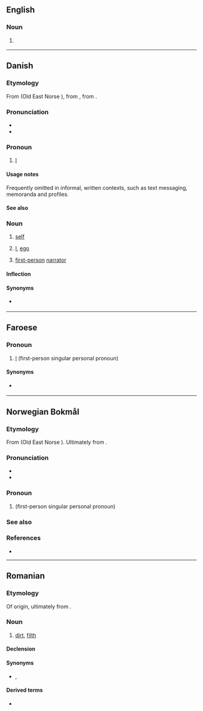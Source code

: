 {{also|jég}}
==English==

===Noun===
{{en-noun}}

# {{lb|en|machinery}} {{alternative form of|jig|lang=en}}

----

==Danish==

===Etymology===
From {{der|da|non|ek}} (Old East Norse {{m|non|jek}}), from {{der|da|gem-pro|*ek||I}}, from {{der|da|ine-pro|*éǵh₂}}.

===Pronunciation===
* {{IPA|/jaj/|[jɑj]|[jɑ]|lang=da}}
* {{rhymes|aj|lang=da}}

===Pronoun===
{{head|da|pronoun|accusative|mig|possessive|min}}

# {{lb|da|personal}} [[I#English|I]]

====Usage notes====
Frequently omitted in informal, written contexts, such as text messaging, memoranda and profiles.

====See also====
{{Danish personal pronouns}}

===Noun===
{{da-noun|et|er}}

# [[self]] {{gloss|an individual person as the object of his own reflective consciousness}}
# {{lb|da|psychology}} [[I]], [[ego]]
# {{lb|da|literature}} [[first-person]] [[narrator]]

====Inflection====
{{da-noun-infl|et|er}}

====Synonyms====
* {{sense|literature}} {{l|da|jegfortæller}}

----

==Faroese==

===Pronoun===
{{head|fo|pronouns}}

# {{lb|fo|Suðuroy}} [[I]] (first-person singular personal pronoun)

====Synonyms====
* {{l|fo|eg}} {{qualifier|standard Faroese}}

----

==Norwegian Bokmål==

===Etymology===
From {{der|nb|non|ek}} (Old East Norse {{m|non|jek}}). Ultimately from {{der|nb|ine-pro|*éǵh₂}}.

===Pronunciation===
* {{IPA|/jæɪ̯/|lang=nb}}
* {{audio|No-jeg.ogg|Audio|lang=nb}}

===Pronoun===
{{head|nb|pronoun}}
# {{l|en|I}} (first-person singular personal pronoun)

===See also===
{{nb-pers-pron}}

===References===
* {{R:The Bokmål Dictionary}}

----

==Romanian==

===Etymology===
Of {{der|ro|sla}} origin, ultimately from {{der|ro|sla-pro|*žegъ}}.

===Noun===
{{ro-noun|n|jeguri}}

# [[dirt]], [[filth]]

====Declension====
{{ro-noun-n-uri}}

====Synonyms====
* {{l|ro|murdărie}}, {{l|ro|mizerie}}

====Derived terms====
* {{l|ro|jegos}}